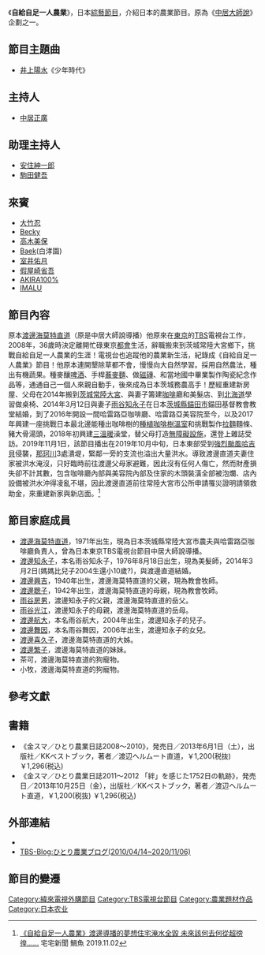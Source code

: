 {{expand|time=2016-03-14T04:42:26+00:00}}
{{電視節目信息框
| 名稱       = 自給自足一人農業
| 原名       = {{lang|ja|中居正広の金曜日のスマイルたちへ<br />ひとり農業}}
| 圖片       = 
| 圖說       = 
| 類型       = 綜藝
| 原創       = 
| 發展       = 
| 導演       = 
| 主持       = [[中居正廣|中居正廣]]
| 演出       = [[渡邊直道|渡邊海莫特直道]]
| 配音       = 
| 旁白       = [[田中一成|田中一成]]
| 主題曲     = [[井上陽水|井上陽水]]《少年時代》(Yosui Inoue 《Shonen Jidai》 )
| 片頭曲     = 
| 片尾曲     = 
| 作曲       = 
| 國家       = {{JPN}}
| 地區       = [[日本|日本]]
| 語言       = [[日語|日語]]
| 字幕       = 
| 季數       = 
| 系列數     = 
| 輯數       = 
| 集數       = 
| 每集列表   = 
| 執行製片   = 
| 製片人     = 
| 監製       =[[緯來日本台|緯來日本台]] 
| 副製片人   = 
| 共同製片人 = 
| 編審       = 
| 剪輯       = 
| 年份       =
| 外景       = {{JPN}}[[茨城縣|茨城縣]]北部[[常陸大宮市|常陸大宮市]]
| 機位       = 
| 製作公司    = 
| 每集長     = １小時（含[[廣告|廣告]]） 
| 電視網     = [[TBS|TBS]]
| 播出國家   = {{JPN}}
| 開始      = 2008年
| 結束      = 
| 電視網1   = [[緯來日本台|緯來日本台]]
| 播出國家1  = {{TWN}}
| 開始1     = 2015年11月1日
| 結束1     = 2018年6月15日
| 電視網2   = [[緯來日本台|緯來日本台]]
| 播出國家2 = {{TWN}}
| 開始2    = 2016年10月21日
| 結束2     = 2019年3月8日
| 官方網站   = 
| imdb_id   = 
| tv_com_id = 
}}

《'''自給自足一人農業'''》，日本[[綜藝節目|綜藝節目]]，介紹日本的農業節目。原為《[[中居大師說|中居大師說]]》企劃之一。

==節目主題曲==
*[[井上陽水|井上陽水]]《少年時代》

==主持人==
*[[中居正廣|中居正廣]]
==助理主持人==
*[[安住紳一郎|安住紳一郎]]
*[[駒田健吾|駒田健吾]]
==來賓==
*[[大竹忍|大竹忍]]
*[[Becky|Becky]]
*[[高木美保|高木美保]]
*[[Baek|Baek]](白涍園)
*[[室井佑月|室井佑月]]
*[[假屋崎省吾|假屋崎省吾]]
*[[AKIRA100%|AKIRA100%]]
*[[IMALU|IMALU]]

==節目內容==
原本[[渡邊海莫特直道|渡邊海莫特直道]]（原是中居大師說導播）他原來在[[東京|東京]]的[[TBS|TBS]]電視台工作，2008年，36歲時決定離開忙碌東京[[都會|都會]]生活，辭職搬來到茨城常陸大宮鄉下，挑戰自給自足一人農業的生涯！電視台也追蹤他的農業新生活，紀錄成《自給自足一人農業》節目！他原本連開墾除草都不會，慢慢向大自然學習。採用自然農法，種出有機蔬果。種麥釀[[啤酒|啤酒]]、手桿[[蕎麥麵|蕎麥麵]]、做[[磁磚|磁磚]]、和當地國中畢業製作陶瓷紀念作品等，通通自己一個人來親自動手，後來成為日本茨城務農高手！歷經重建新房屋、父母在2014年搬到[[茨城縣|茨城]][[常陸大宮|常陸大宮]]、與妻子籌建[[咖啡|咖啡]]廳和美髮店、到[[北海道|北海道]]學習做桌椅、2014年3月12日與妻子[[雨谷知永子|雨谷知永子]]在日本[[茨城縣|茨城縣]][[錨田市|錨田市]]錨田基督教會教堂結婚，到了2016年開設一間哈雷路亞咖啡廳、哈雷路亞美容院至今，以及2017年興建一座挑戰日本最北邊能種出咖啡樹的[[種植|種植]][[咖啡樹|咖啡樹]][[溫室|溫室]]和挑戰製作[[拉麵|拉麵]]麵條、豬大骨湯頭，2018年初興建[[三溫暖|三溫暖]]澡堂，替父母打造[[無障礙設施|無障礙設施]]，還登上雜誌受訪。2019年11月1日，該節目播出在2019年10月中旬，日本東部受到[[強烈颱風哈吉貝|強烈颱風哈吉貝]]侵襲，[[那珂川|那珂川]]3處潰堤，緊鄰一旁的支流也溢出大量洪水。導致渡邊直道夫妻住家被洪水淹沒，只好臨時前往渡邊父母家避難，因此沒有任何人傷亡，然而財產損失卻不計其數，包含咖啡廳內部與美容院內部及住家的木頭裝潢全部被泡爛、店內設備被洪水沖得凌亂不堪，因此渡邊直道前往常陸大宮市公所申請罹災證明請領救助金，來重建新家與新店面。<ref>[https://news.gamme.com.tw/1666791 《自給自足一人農業》渡邊導播的夢想住宅淹水全毀 未來該何去何從超徬徨……] {{Wayback|url=https://news.gamme.com.tw/1666791 |date=20191211055250 }}宅宅新聞 鯛魚 2019.11.02</ref>

==節目家庭成員==
*[[渡邊海莫特直道|渡邊海莫特直道]]，1971年出生，現為日本茨城縣常陸大宮市農夫與哈雷路亞咖啡廳負責人，曾為日本東京TBS電視台節目中居大師說導播。
*[[渡邊知永子|渡邊知永子]]，本名雨谷知永子，1976年8月18日出生，現為美髮師，2014年3月2日(媽媽比兒子2004生還小10歲?)，與渡邊直道結婚。
*[[渡邊興吉|渡邊興吉]]，1940年出生，渡邊海莫特直道的父親，現為教會牧師。
*[[渡邊聰子|渡邊聰子]]，1942年出生，渡邊海莫特直道的母親，現為教會牧師。
*[[雨谷房男|雨谷房男]]，渡邊知永子的父親，渡邊海莫特直道的岳父。
*[[雨谷光江|雨谷光江]]，渡邊知永子的母親，渡邊海莫特直道的岳母。
*[[渡邊航大|渡邊航大]]，本名雨谷航大，2004年出生，渡邊知永子的兒子。
*[[渡邊舞因|渡邊舞因]]，本名雨谷舞因，2006年出生，渡邊知永子的女兒。
*[[渡邊喜久子|渡邊喜久子]]，渡邊海莫特直道的大姊。
*[[渡邊繁子|渡邊繁子]]，渡邊海莫特直道的妹妹。
* 茶可，渡邊海莫特直道的狗寵物。
* 小牧，渡邊海莫特直道的狗寵物。

== 參考文獻 ==


==書籍==
*《金スマ／ひとり農業日誌2008〜2010》，発売日／2013年6月1日（土），出版社／KKベストブック，著者／渡辺ヘルムート直道，￥1,200(税抜) ￥1,296(税込){{ja}}
*《金スマ／ひとり農業日誌2011〜2012 「絆」を感じた1752日の軌跡》，発売日／2013年10月25日（金），出版社／KKベストブック，著者／渡辺ヘルムート直道，￥1,200(税抜) ￥1,296(税込){{ja}}

== 外部連結 ==
*{{Youtube|https://www.youtube.com/watch?v=8PW01unX9HE|自給自足一人農業}}{{zh-tw}}
*[http://tbs-blog.com/hitori-nogyo TBS-Blog:ひとり農業ブログ(2010/04/14~2020/11/06)] {{Wayback|url=http://tbs-blog.com/hitori-nogyo |date=20220207044642 }}{{jp icon}}

==節目的變遷==
{{電視節目的變遷
|電視台={{JPN}} [[TBS|TBS]]
|播放檔次=週五21:00
|節目名稱=一人農業(2008年- ）
|上一節目=未知
|下一節目=未知
}}
{{電視節目的變遷
|電視台={{TWN}} [[緯來日本台|緯來日本台]]
|播放檔次=週日17:00~19:00<br />週五(重播)16:00-18:00
|節目名稱=自給自足一人農業<br />（2015年11月1日 - 2018年6月15日）
|上一節目=未知
|下一節目=[[自給自足鄉間生活樂趣多|自給自足鄉間生活樂趣多]]<br />（2018年6月22日-2018年6月29日）<br />[[火力全開大胃王|火力全開大胃王]]（2018年7月6日-2018年9月)<br/>[[帶寵物去旅行|帶寵物去旅行]](2018年9月-?)<br/>[[日本好驚奇|日本好驚奇]](2018年12月-?)
}}
{{電視節目的變遷
|電視台={{TWN}} [[緯來日本台|緯來日本台]]
|播放檔次=週五(重播)16:00~18:00
|節目名稱=自給自足一人農業<br />（2016年10月21日 - 2019年3月8日）
|上一節目=未知
|下一節目=[[自給自足鄉間家庭樂趣多|自給自足鄉間家庭樂趣多]]<br />（2019年3月15日-未知 ）<br/>[[百圓妙商品老外好吃驚|百圓妙商品老外好吃驚]]（2020年-）
}}
{{電視節目的變遷
|電視台={{TWN}} [[緯來日本台|緯來日本台]]
|播放檔次=週六21:00~23:10
|節目名稱=自給自足一人農業<br />（2020年4月4日 - 2020年4月4日）
|上一節目=－
|下一節目=－
}}
{{電視節目的變遷
|電視台={{TWN}} [[緯來日本台|緯來日本台]]
|播放檔次=週日(重播)06:10~08:20
|節目名稱=自給自足一人農業<br />（2020年4月5日 - 2020年4月5日）
|上一節目=－
|下一節目=－
}}
{{電視節目的變遷
|電視台={{TWN}} [[緯來日本台|緯來日本台]]
|播放檔次=週日(重播)16:50~19:00
|節目名稱=自給自足一人農業<br />（2020年4月5日 - 2020年4月5日）
|上一節目=－
|下一節目=－
}}

{{DEFAULTSORT:Hitori Nougyou}}
[[Category:緯來電視外購節目|Category:緯來電視外購節目]]
[[Category:TBS電視台節目|Category:TBS電視台節目]]
[[Category:農業題材作品|Category:農業題材作品]]
[[Category:日本农业|Category:日本农业]]